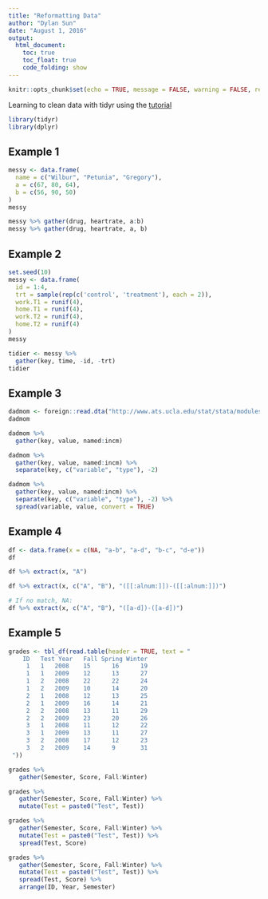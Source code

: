 ```yaml
---
title: "Reformatting Data"
author: "Dylan Sun"
date: "August 1, 2016"
output: 
  html_document:
    toc: true
    toc_float: true
    code_folding: show
---
```


```r
knitr::opts_chunk$set(echo = TRUE, message = FALSE, warning = FALSE, results = "markup")
```

Learning to clean data with tidyr using the [tutorial](https://blog.rstudio.org/2014/07/22/introducing-tidyr/)
```r
library(tidyr)
library(dplyr)
```

## Example 1
```r
messy <- data.frame(
  name = c("Wilbur", "Petunia", "Gregory"),
  a = c(67, 80, 64),
  b = c(56, 90, 50)
)
messy
```

```r
messy %>% gather(drug, heartrate, a:b)
messy %>% gather(drug, heartrate, a, b)
```
## Example 2
```r
set.seed(10)
messy <- data.frame(
  id = 1:4,
  trt = sample(rep(c('control', 'treatment'), each = 2)),
  work.T1 = runif(4),
  home.T1 = runif(4),
  work.T2 = runif(4),
  home.T2 = runif(4)
)
messy
```
```r
tidier <- messy %>%
  gather(key, time, -id, -trt)
tidier
```
## Example 3
```r
dadmom <- foreign::read.dta("http://www.ats.ucla.edu/stat/stata/modules/dadmomw.dta")
dadmom
```
```r
dadmom %>%
  gather(key, value, named:incm)
```

```r
dadmom %>%
  gather(key, value, named:incm) %>%
  separate(key, c("variable", "type"), -2)
```

```r
dadmom %>%
  gather(key, value, named:incm) %>%
  separate(key, c("variable", "type"), -2) %>%
  spread(variable, value, convert = TRUE)
```

## Example 4
```r
df <- data.frame(x = c(NA, "a-b", "a-d", "b-c", "d-e"))
df
```
```r
df %>% extract(x, "A")
```

```r
df %>% extract(x, c("A", "B"), "([[:alnum:]])-([[:alnum:]])")
```
```r
# If no match, NA:
df %>% extract(x, c("A", "B"), "([a-d])-([a-d])")
```

## Example 5

```r
grades <- tbl_df(read.table(header = TRUE, text = "
    ID   Test Year   Fall Spring Winter
     1   1   2008    15      16      19
     1   1   2009    12      13      27
     1   2   2008    22      22      24
     1   2   2009    10      14      20
     2   1   2008    12      13      25
     2   1   2009    16      14      21
     2   2   2008    13      11      29
     2   2   2009    23      20      26
     3   1   2008    11      12      22
     3   1   2009    13      11      27
     3   2   2008    17      12      23
     3   2   2009    14      9       31
 "))
```

```r
grades %>%
   gather(Semester, Score, Fall:Winter)
```
```r
grades %>%
   gather(Semester, Score, Fall:Winter) %>%
   mutate(Test = paste0("Test", Test))
```

```r
grades %>%
   gather(Semester, Score, Fall:Winter) %>%
   mutate(Test = paste0("Test", Test)) %>%
   spread(Test, Score)
```

```r
grades %>%
   gather(Semester, Score, Fall:Winter) %>%
   mutate(Test = paste0("Test", Test)) %>%
   spread(Test, Score) %>%
   arrange(ID, Year, Semester)
```


